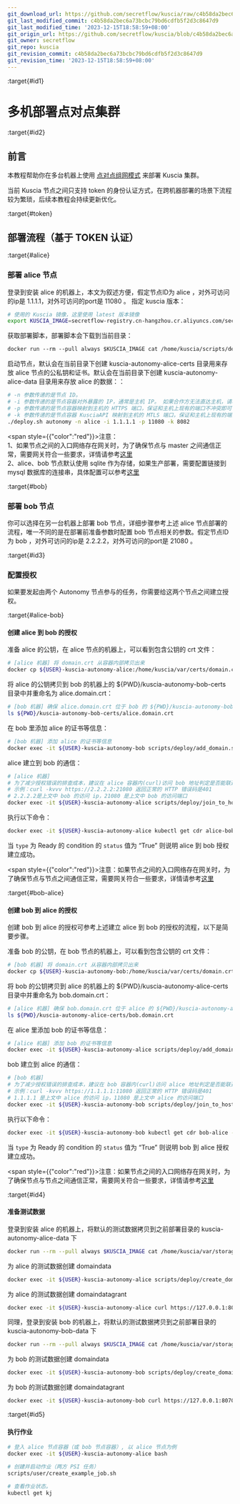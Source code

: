```yaml
---
git_download_url: https://github.com/secretflow/kuscia/raw/c4b58da2bec6a73bcbc79bd6cdfb5f2d3c8647d9/docs/deployment/deploy_p2p_cn.md
git_last_modified_commit: c4b58da2bec6a73bcbc79bd6cdfb5f2d3c8647d9
git_last_modified_time: '2023-12-15T18:58:59+08:00'
git_origin_url: https://github.com/secretflow/kuscia/blob/c4b58da2bec6a73bcbc79bd6cdfb5f2d3c8647d9/docs/deployment/deploy_p2p_cn.md
git_owner: secretflow
git_repo: kuscia
git_revision_commit: c4b58da2bec6a73bcbc79bd6cdfb5f2d3c8647d9
git_revision_time: '2023-12-15T18:58:59+08:00'
---
```


:target{#id1}

# 多机部署点对点集群

:target{#id2}

## 前言

本教程帮助你在多台机器上使用 [点对点组网模式](../reference/architecture_cn.mdx#peer-to-peer) 来部署 Kuscia 集群。

当前 Kuscia 节点之间只支持 token 的身份认证方式，在跨机器部署的场景下流程较为繁琐，后续本教程会持续更新优化。

:target{#token}

## 部署流程（基于 TOKEN 认证）

:target{#alice}

### 部署 alice 节点

登录到安装 alice 的机器上，本文为叙述方便，假定节点ID为 alice ，对外可访问的ip是 1.1.1.1，对外可访问的port是 11080 。
指定 kuscia 版本：

```bash
# 使用的 Kuscia 镜像，这里使用 latest 版本镜像
export KUSCIA_IMAGE=secretflow-registry.cn-hangzhou.cr.aliyuncs.com/secretflow/kuscia
```

获取部署脚本，部署脚本会下载到当前目录：

```default
docker run --rm --pull always $KUSCIA_IMAGE cat /home/kuscia/scripts/deploy/deploy.sh > deploy.sh && chmod u+x deploy.sh
```

启动节点，默认会在当前目录下创建 kuscia-autonomy-alice-certs 目录用来存放 alice 节点的公私钥和证书。默认会在当前目录下创建 kuscia-autonomy-alice-data 目录用来存放 alice 的数据：：

```bash
# -n 参数传递的是节点 ID。
# -i 参数传递的是节点容器对外暴露的 IP，通常是主机 IP。 如果合作方无法直达主机，请填写网关映射的IP。
# -p 参数传递的是节点容器映射到主机的 HTTPS 端口，保证和主机上现有的端口不冲突即可
# -k 参数传递的是节点容器 KusciaAPI 映射到主机的 MTLS 端口，保证和主机上现有的端口不冲突即可
./deploy.sh autonomy -n alice -i 1.1.1.1 -p 11080 -k 8082
```

<span style={{"color":"red"}}>注意：<br />
1、如果节点之间的入口网络存在网关时，为了确保节点与 master 之间通信正常，需要网关符合一些要求，详情请参考[<span>这里</span>](networkrequirements.mdx) <br />
2、alice、bob 节点默认使用 sqlite 作为存储，如果生产部署，需要配置链接到 mysql 数据库的连接串，具体配置可以参考[<span>这里</span>](kuscia_config_cn.mdx#id3)</span>

:target{#bob}

### 部署 bob 节点

你可以选择在另一台机器上部署 bob 节点，详细步骤参考上述 alice 节点部署的流程，唯一不同的是在部署前准备参数时配置 bob 节点相关的参数。假定节点ID为 bob ，对外可访问的ip是 2.2.2.2，对外可访问的port是 21080 。

:target{#id3}

### 配置授权

如果要发起由两个 Autonomy 节点参与的任务，你需要给这两个节点之间建立授权。

:target{#alice-bob}

#### 创建 alice 到 bob 的授权

准备 alice 的公钥，在 alice 节点的机器上，可以看到包含公钥的 crt 文件：

```bash
# [alice 机器] 将 domain.crt 从容器内部拷贝出来
docker cp ${USER}-kuscia-autonomy-alice:/home/kuscia/var/certs/domain.crt .
```

将 alice 的公钥拷贝到 bob 的机器上的 $\{PWD}/kuscia-autonomy-bob-certs 目录中并重命名为 alice.domain.crt：

```bash
# [bob 机器] 确保 alice.domain.crt 位于 bob 的 ${PWD}/kuscia-autonomy-bob-certs 目录中
ls ${PWD}/kuscia-autonomy-bob-certs/alice.domain.crt
```

在 bob 里添加 alice 的证书等信息：

```bash
# [bob 机器] 添加 alice 的证书等信息
docker exec -it ${USER}-kuscia-autonomy-bob scripts/deploy/add_domain.sh alice p2p
```

alice 建立到 bob 的通信：

```bash
# [alice 机器]
# 为了减少授权错误的排查成本，建议在 alice 容器内(curl)访问 bob 地址判定是否能联通，之后再授权
# 示例：curl -kvvv https://2.2.2.2:21080 返回正常的 HTTP 错误码是401
# 2.2.2.2是上文中 bob 的访问 ip，21080 是上文中 bob 的访问端口
docker exec -it ${USER}-kuscia-autonomy-alice scripts/deploy/join_to_host.sh alice bob https://2.2.2.2:21080
```

执行以下命令：

```bash
docker exec -it ${USER}-kuscia-autonomy-alice kubectl get cdr alice-bob -o yaml
```

当 `type` 为 Ready 的 condition 的 `status` 值为 “True” 则说明 alice 到 bob 授权建立成功。

<span style={{"color":"red"}}>注意：如果节点之间的入口网络存在网关时，为了确保节点与节点之间通信正常，需要网关符合一些要求，详情请参考[<span>这里</span>](networkrequirements.mdx)</span>

:target{#bob-alice}

#### 创建 bob 到 alice 的授权

创建 bob 到 alice 的授权可参考上述建立 alice 到 bob 的授权的流程，以下是简要步骤。

准备 bob 的公钥，在 bob 节点的机器上，可以看到包含公钥的 crt 文件：

```bash
# [bob 机器] 将 domain.crt 从容器内部拷贝出来
docker cp ${USER}-kuscia-autonomy-bob:/home/kuscia/var/certs/domain.crt .
```

将 bob 的公钥拷贝到 alice 的机器上的 $\{PWD}/kuscia-autonomy-alice-certs 目录中并重命名为 bob.domain.crt：

```bash
# [alice 机器] 确保 bob.domain.crt 位于 alice 的 ${PWD}/kuscia-autonomy-alice-certs 目录中
ls ${PWD}/kuscia-autonomy-alice-certs/bob.domain.crt
```

在 alice 里添加 bob 的证书等信息：

```bash
# [alice 机器] 添加 bob 的证书等信息
docker exec -it ${USER}-kuscia-autonomy-alice scripts/deploy/add_domain.sh bob p2p
```

bob 建立到 alice 的通信：

```bash
# [bob 机器]
# 为了减少授权错误的排查成本，建议在 bob 容器内(curl)访问 alice 地址判定是否能联通，之后再授权
# 示例：curl -kvvv https://1.1.1.1:11080 返回正常的 HTTP 错误码是401
# 1.1.1.1 是上文中 alice 的访问 ip，11080 是上文中 alice 的访问端口
docker exec -it ${USER}-kuscia-autonomy-bob scripts/deploy/join_to_host.sh bob alice https://1.1.1.1:11080
```

执行以下命令：

```bash
docker exec -it ${USER}-kuscia-autonomy-bob kubectl get cdr bob-alice -o yaml
```

当 `type` 为 Ready 的 condition 的 `status` 值为 “True” 则说明 bob 到 alice 授权建立成功。

<span style={{"color":"red"}}>注意：如果节点之间的入口网络存在网关时，为了确保节点与节点之间通信正常，需要网关符合一些要求，详情请参考[<span>这里</span>](networkrequirements.mdx)</span>

:target{#id4}

#### 准备测试数据

登录到安装 alice 的机器上，将默认的测试数据拷贝到之前部署目录的 kuscia-autonomy-alice-data 下

```bash
docker run --rm --pull always $KUSCIA_IMAGE cat /home/kuscia/var/storage/data/alice.csv > kuscia-autonomy-alice-data/alice.csv
```

为 alice 的测试数据创建 domaindata

```bash
docker exec -it ${USER}-kuscia-autonomy-alice scripts/deploy/create_domaindata_alice_table.sh alice
```

为 alice 的测试数据创建 domaindatagrant

```bash
docker exec -it ${USER}-kuscia-autonomy-alice curl https://127.0.0.1:8070/api/v1/datamesh/domaindatagrant/create -X POST -H 'content-type: application/json' -d '{"author":"alice","domaindata_id":"alice-table","grant_domain":"bob"}' --cacert var/certs/ca.crt --cert var/certs/ca.crt --key var/certs/ca.key
```

同理，登录到安装 bob 的机器上，将默认的测试数据拷贝到之前部署目录的 kuscia-autonomy-bob-data 下

```bash
docker run --rm --pull always $KUSCIA_IMAGE cat /home/kuscia/var/storage/data/bob.csv > kuscia-autonomy-bob-data/bob.csv
```

为 bob 的测试数据创建 domaindata

```bash
docker exec -it ${USER}-kuscia-autonomy-bob scripts/deploy/create_domaindata_bob_table.sh bob
```

为 bob 的测试数据创建 domaindatagrant

```bash
docker exec -it ${USER}-kuscia-autonomy-bob curl https://127.0.0.1:8070/api/v1/datamesh/domaindatagrant/create -X POST -H 'content-type: application/json' -d '{"author":"bob","domaindata_id":"bob-table","grant_domain":"alice"}' --cacert var/certs/ca.crt --cert var/certs/ca.crt --key var/certs/ca.key
```

:target{#id5}

#### 执行作业

```bash
# 登入 alice 节点容器（或 bob 节点容器）, 以 alice 节点为例
docker exec -it ${USER}-kuscia-autonomy-alice bash

# 创建并启动作业（两方 PSI 任务）
scripts/user/create_example_job.sh

# 查看作业状态。
kubectl get kj
```
